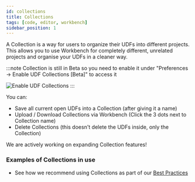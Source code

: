 ```yaml
---
id: collections
title: Collections
tags: [code, editor, workbench]
sidebar_position: 1
---
```


A Collection is a way for users to organize their UDFs into different projects. This allows you to use Workbench for completely different, unrelated projects and organise your UDFs in a cleaner way. 

:::note
Collection is still in Beta so you need to enable it under "Preferences -> Enable UDF Collections [Beta]" to access it

![Enable UDF Collections](/img/workbench/udf-builder/Collection_beta.png)
:::

You can:
- Save all current open UDFs into a Collection (after giving it a name)
- Upload / Download Collections via Workbench (Click the 3 dots next to Collection name)
- Delete Collections (this doesn't delete the UDFs inside, only the Collection)

<ReactPlayer playsinline={true} className="video__player" playing={false} muted={true} controls height="100%" url="https://fused-magic.s3.us-west-2.amazonaws.com/workbench-walkthrough-videos/docs_rewrite/collections_edit3.mp4" width="100%" />

We are actively working on expanding Collection features!

### Examples of Collections in use

- See how we recommend using Collections as part of our [Best Practices](/user-guide/best-practices/workbench-best-practices/#using-collections)